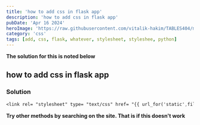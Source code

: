 ```yaml
---
title: 'how to add css in flask app'
description: 'how to add css in flask app'
pubDate: 'Apr 16 2024'
heroImage: 'https://raw.githubusercontent.com/vitalik-hakim/TABLES404/main/error_b/CSS.png'
category: 'css'
tags: [add, css, flask, whatever, stylesheet, styleshee, python]
---
```


**The solution for this is noted below**

## how to add css in flask app

### Solution

```css
<link rel= "stylesheet" type= "text/css" href= "{{ url_for('static',filename='styles/mainpage.css') }}">
```

**Try other methods by searching on the site. That is if this doesn't work**
